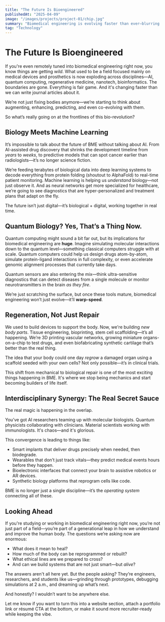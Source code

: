 ```yaml
---
title: "The Future Is Bioengineered"  
publishedAt: "2025-04-09"  
image: "/images/projects/project-01/chip.jpg"
summary: "Biomedical engineering is evolving faster than ever—blurring lines between biology, computing, and materials science to push what’s possible in medicine and beyond."  
tag: "Technology"  
---
```


# The Future Is Bioengineered

If you're even remotely tuned into biomedical engineering right now, you know things are getting *wild*. What used to be a field focused mainly on medical devices and prosthetics is now exploding across disciplines—AI, quantum computing, regenerative medicine, nanotech, bioinformatics. The boundaries are gone. Everything is fair game. And it's changing faster than we can write journal articles about it.

We’re not just fixing bodies anymore—we’re starting to think about augmenting, enhancing, predicting, and even co-evolving with them.

So what’s really going on at the frontlines of this bio-revolution?

## Biology Meets Machine Learning

It’s impossible to talk about the future of BME without talking about AI. From AI-assisted drug discovery that shrinks the development timeline from *years* to *weeks*, to predictive models that can spot cancer earlier than radiologists—it’s no longer science fiction.

We’re feeding terabytes of biological data into deep learning systems to decode everything from protein folding (shoutout to AlphaFold) to real-time patient monitoring. Machine learning is helping us *understand* biology—not just observe it. And as neural networks get more specialized for healthcare, we’re going to see diagnostics that are hyper-personalized and treatment plans that adapt on the fly.

The future isn’t just digital—it’s biological + digital, working together in real time.

## Quantum Biology? Yes, That’s a Thing Now.

Quantum computing might sound a bit far out, but its implications for biomedical engineering are **huge**. Imagine simulating molecular interactions down to the quantum level—something classical computers struggle with at scale. Quantum computers could help us design drugs atom-by-atom, simulate protein-ligand interactions in full complexity, or even accelerate genomic alignment processes that currently take days.

Quantum sensors are also entering the mix—think ultra-sensitive diagnostics that can detect diseases from a single molecule or monitor neurotransmitters in the brain *as they fire*.

We’re just scratching the surface, but once these tools mature, biomedical engineering won’t just evolve—it’ll **warp-speed**.

## Regeneration, Not Just Repair

We used to build devices to support the body. Now, we're building *new body parts*. Tissue engineering, bioprinting, stem cell scaffolding—it’s all happening. We’re 3D printing vascular networks, growing miniature organs-on-a-chip to test drugs, and even biofabricating synthetic cartilage that’s better than the real thing.

The idea that your body could one day *regrow* a damaged organ using a scaffold seeded with your own cells? Not only possible—it’s in clinical trials.

This shift from mechanical to biological repair is one of the most exciting things happening in BME. It's where we stop being mechanics and start becoming builders of life itself.


## Interdisciplinary Synergy: The Real Secret Sauce

The real magic is happening in the overlap.

You’ve got AI researchers teaming up with molecular biologists. Quantum physicists collaborating with clinicians. Material scientists working with immunologists. It's chaos—and it's glorious.

This convergence is leading to things like:
- Smart implants that deliver drugs precisely when needed, then biodegrade.
- Wearables that don’t just track vitals—they predict medical events hours before they happen.
- Bioelectronic interfaces that connect your brain to assistive robotics or AR devices.
- Synthetic biology platforms that reprogram cells like code.

BME is no longer just a single discipline—it’s the *operating system* connecting all of these.

## Looking Ahead

If you're studying or working in biomedical engineering right now, you’re not just part of a field—you’re part of a generational leap in how we understand and improve the human body. The questions we’re asking now are enormous:

- What does it mean to heal?
- How much of the body can be reprogrammed or rebuilt?
- What ethical lines are we prepared to cross?
- And can we build systems that are not just smart—but *alive*?

The answers aren't all here yet. But the people asking? They’re engineers, researchers, and students like us—grinding through prototypes, debugging simulations at 2 a.m., and dreaming up what’s next.

And honestly? I wouldn’t want to be anywhere else.

Let me know if you want to turn this into a website section, attach a portfolio link or résumé CTA at the bottom, or make it sound more recruiter-ready while keeping the vibe.